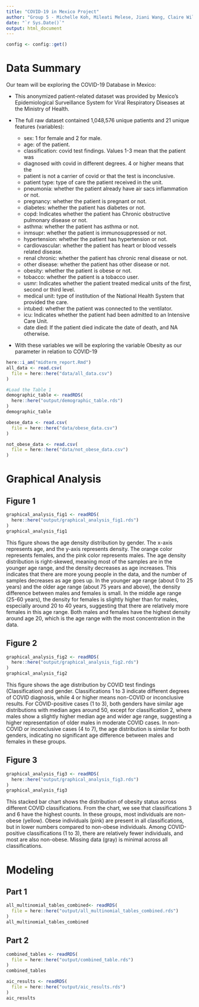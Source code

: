 ```yaml
---
title: "COVID-19 in Mexico Project"
author: "Group 5 - Michelle Koh, Mileati Melese, Jiani Wang, Claire Williams, and Linlin Wu"
date: "`r Sys.Date()`"
output: html_document
---
```



```r
config <- config::get()
```

# Data Summary

Our team will be exploring the COVID-19 Database in Mexico:

* This anonymized patient-related dataset was provided by Mexico's 
Epidemiological Surveillance System for Viral Respiratory Diseases at 
the Ministry of Health.
* The full raw dataset contained 1,048,576 unique patients and 21 unique 
features (variables): 

  * sex: 1 for female and 2 for male.
  * age: of the patient.
  * classification: covid test findings. Values 1-3 mean that the patient was 
  * diagnosed with covid in different degrees. 4 or higher means that the 
  * patient is not a carrier of covid or that the test is inconclusive.
  * patient type: type of care the patient received in the unit.
  * pneumonia: whether the patient already have air sacs inflammation or not.
  * pregnancy: whether the patient is pregnant or not.
  * diabetes: whether the patient has diabetes or not.
  * copd: Indicates whether the patient has Chronic obstructive pulmonary disease or not.
  * asthma: whether the patient has asthma or not.
  * inmsupr: whether the patient is immunosuppressed or not.
  * hypertension: whether the patient has hypertension or not.
  * cardiovascular: whether the patient has heart or blood vessels related disease.
  * renal chronic: whether the patient has chronic renal disease or not.
  * other disease: whether the patient has other disease or not.
  * obesity: whether the patient is obese or not.
  * tobacco: whether the patient is a tobacco user.
  * usmr: Indicates whether the patient treated medical units of the first, second or third level.
  * medical unit: type of institution of the National Health System that provided the care.
  * intubed: whether the patient was connected to the ventilator.
  * icu: Indicates whether the patient had been admitted to an Intensive Care Unit.
  * date died: If the patient died indicate the date of death, and NA otherwise.
  
* With these variables we will be exploring the variable Obesity as our 
parameter in relation to COVID-19

```r
here::i_am("midterm_report.Rmd")
all_data <- read.csv(
  file = here::here("data/all_data.csv")
)

#Load the Table 1
demographic_table <- readRDS(
  here::here("output/demographic_table.rds")
)
demographic_table

obese_data <- read.csv(
  file = here::here("data/obese_data.csv")
)

not_obese_data <- read.csv(
  file = here::here("data/not_obese_data.csv")
)
```

# Graphical Analysis

## Figure 1

```r
graphical_analysis_fig1 <- readRDS(
  here::here("output/graphical_analysis_fig1.rds")
)
graphical_analysis_fig1
```

This figure shows the age density distribution by gender. The x-axis represents age, and the y-axis represents density. The orange color represents females, and the pink color represents males. The age density distribution is right-skewed, meaning most of the samples are in the younger age range, and the density decreases as age increases. This indicates that there are more young people in the data, and the number of samples decreases as age goes up. In the younger age range (about 0 to 25 years) and the older age range (about 75 years and above), the density difference between males and females is small. In the middle age range (25-60 years), the density for females is slightly higher than for males, especially around 20 to 40 years, suggesting that there are relatively more females in this age range. Both males and females have the highest density around age 20, which is the age range with the most concentration in the data.

## Figure 2

```r
graphical_analysis_fig2 <- readRDS(
  here::here("output/graphical_analysis_fig2.rds")
)
graphical_analysis_fig2
```

This figure shows the age distribution by COVID test findings (Classification) and gender. Classifications 1 to 3 indicate different degrees of COVID diagnosis, while 4 or higher means non-COVID or inconclusive results. For COVID-positive cases (1 to 3), both genders have similar age distributions with median ages around 50, except for classification 2, where males show a slightly higher median age and wider age range, suggesting a higher representation of older males in moderate COVID cases. In non-COVID or inconclusive cases (4 to 7), the age distribution is similar for both genders, indicating no significant age difference between males and females in these groups.

## Figure 3

```r
graphical_analysis_fig3 <- readRDS(
  here::here("output/graphical_analysis_fig3.rds")
)
graphical_analysis_fig3
```

This stacked bar chart shows the distribution of obesity status across different COVID classifications. From the chart, we see that classifications 3 and 6 have the highest counts. In these groups, most individuals are non-obese (yellow). Obese individuals (pink) are present in all classifications, but in lower numbers compared to non-obese individuals. Among COVID-positive classifications (1 to 3), there are relatively fewer individuals, and most are also non-obese. Missing data (gray) is minimal across all classifications.


# Modeling


## Part 1

```r
all_multinomial_tables_combined<- readRDS(
  file = here::here("output/all_multinomial_tables_combined.rds")
)
all_multinomial_tables_combined
```

## Part 2

```r
combined_tables <- readRDS(
  file = here::here("output/combined_table.rds")
)
combined_tables

aic_results <- readRDS(
  file = here::here("output/aic_results.rds")
)
aic_results
```


